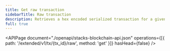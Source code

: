```yaml
---
title: Get raw transaction
sidebarTitle: Raw transaction
description: Retrieves a hex encoded serialized transaction for a given ID.
full: true
---
```


<APIPage
  document="./openapi/stacks-blockchain-api.json"
  operations={[{ path: '/extended/v1/tx/{tx_id}/raw', method: 'get' }]}
  hasHead={false}
/>
